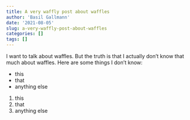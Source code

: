 ```yaml
---
title: A very waffly post about waffles
author: 'Basil Gallmann'
date: '2021-08-05'
slug: a-very-waffly-post-about-waffles
categories: []
tags: []
---
```


I want to talk about waffles. But the truth is that I actually don't know that much about waffles. Here are some things I don't know:

- this
- that
- anything else

1. this
2. that
3. anything else